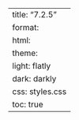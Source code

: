 ---
title: "7.2.5"
format:
    html:
        theme:
            light: flatly
            dark: darkly
        css: styles.css
        toc: true
---
